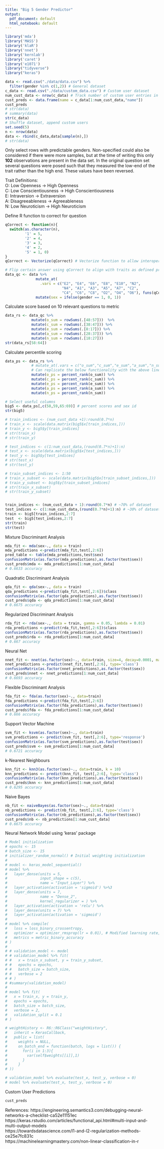 ```yaml
---
title: "Big 5 Gender Predictor"
output:
  pdf_document: default
  html_notebook: default
---
```

```r
library('mda')
library('MASS')
library('klaR')
library('nnet')
library('kernlab')
library('caret')
library('e1071')
library("tidyverse")
library("keras")
```

```r
data <- read.csv("./data/data.csv") %>%
  filter(gender %in% c(1,2)) # General dataset
c_data <- read.csv("./data/custom_data.csv") # Custom user dataset
num_cust_data <- nrow(c_data) # Track number of custom user entries in the dataset
cust_preds <- data.frame(name = c_data[1:num_cust_data,"name"])
cust_preds
# str(data)
# summary(data)
str(c_data)
# Shuffle dataset, append custom users
set.seed(5)
n <- nrow(data)
data <- rbind(c_data,data[sample(n),])
# str(data)
```
Only select rows with predictable genders. Non-specified could also be considered if there were more samples, but at the time of writing this only **102** observations are present in the data set. In the original question set several questions were posed such that they measured the low-end of the trait rather than the high end. These values have been reversed.

Trait Definitions:  
O: Low Openness           -> High Openness  
C: Low Conscientiousness  -> High Conscientiousness   
E: Intraversion           -> Extraversion  
A: Disagreeableness       -> Agreeableness  
N: Low Neuroticism        -> High Neuroticism   

Define R function to correct for question 
```r
qCorrect <- function(n){
  switch(as.character(n),
         '1' = 5,
         '2' = 4,
         '3' = 3,
         '4' = 2,
         '5' = 1, 0)
}
qCorrect <- Vectorize(qCorrect) # Vectorize function to allow interoperation with dplyr::mutate
```

```r
# Flip certain answer using qCorrect to align with traits as defined previously
data_qc <- data %>%
              mutate_at(
                .vars = c("E2", "E4", "E6", "E8", "E10", "N2", 
                          "N4", "A1", "A3", "A5", "A7", "C2", 
                          "C4", "C6", "C8", "O2", "O4", "O6"), funs(qCorrect)) %>%
              mutate(sex = ifelse(gender == 1, 0, 1)) 
```
Calculate score based on 10 relevant questions to metric
```r
data_rs <- data_qc %>% 
            mutate(o_sum = rowSums(.[48:57]))  %>%
            mutate(c_sum = rowSums(.[38:47])) %>% 
            mutate(e_sum = rowSums(.[8:17])) %>% 
            mutate(a_sum = rowSums(.[28:37])) %>%
            mutate(n_sum = rowSums(.[18:27]))
str(data_rs[58:64])
```
Calculate percentile scoring
```r
data_ps <- data_rs %>%
            # mutate_at(.vars = c("o_sum","c_sum","e_sum","a_sum","n_sum"), funs(percent_rank)) 
            # Can replicate the below functionality with the above line, but this overwrites the columns
            mutate(o_ps = percent_rank(o_sum)) %>%
            mutate(c_ps = percent_rank(c_sum)) %>%
            mutate(e_ps = percent_rank(e_sum)) %>%
            mutate(a_ps = percent_rank(a_sum)) %>%
            mutate(n_ps = percent_rank(n_sum))

# Select useful columns
big5 <- data_ps[,c(58,59,65:69)] # percent scores and sex id
str(big5)
```

```r
# train_indices <- (num_cust_data +1):round(0.7*n)
# train_x <- scale(data.matrix(big5$x[train_indices,]))
# train_y <- big5$y[train_indices]
# str(train_x)
# str(train_y)

# test_indices <- c(1:num_cust_data,(round(0.7*n)+1):n)
# test_x <- scale(data.matrix(big5$x[test_indices,]))
# test_y <- big5$y[test_indices]
# str(test_x)
# str(test_y)

# train_subset_indices <- 1:50
# train_x_subset <- scale(data.matrix(big5$x[train_subset_indices,]))
# train_y_subset <- big5$y[train_subset_indices]
# str(train_x_subset)
# str(train_y_subset) 


train_indices <- (num_cust_data + 1):round(0.7*n) # ~70% of dataset
test_indices <- c(1:num_cust_data,(round(0.7*n)+1):n) # ~30% of dataset
train <- big5[train_indices,2:7]
test  <- big5[test_indices,2:7]
str(train)
str(test)
```

Mixture Discriminant Analysis
```r
mda_fit <- mda(sex~., data = train)
mda_predictions <-predict(mda_fit,test[,2:6])
pred_table <- table(mda_predictions,test$sex)
confusionMatrix(as.factor(mda_predictions),as.factor(test$sex))
cust_preds$mda <- mda_predictions[1:num_cust_data]
# 0.6633 accuracy
```

Quadratic Discriminant Analysis
```r
qda_fit <- qda(sex~., data = train)
qda_predictions <-predict(qda_fit,test[,2:6])$class
confusionMatrix(as.factor(qda_predictions),as.factor(test$sex))
cust_preds$qda <- qda_predictions[1:num_cust_data]
# 0.6675 accuracy
```

Regularized Discriminant Analysis
```r
rda_fit <- rda(sex~., data = train, gamma = 0.05, lambda = 0.01)
rda_predictions <-predict(rda_fit,test[,2:6])$class
confusionMatrix(as.factor(rda_predictions),as.factor(test$sex))
cust_preds$rda <- rda_predictions[1:num_cust_data]
# 0.667 accuracy
```

Neural Net
```r
nnet_fit <- nnet(as.factor(sex)~., data=train, size=4, decay=0.0001, maxit=500)
nnet_predictions <-predict(nnet_fit,test[,2:6], type='class')
confusionMatrix(as.factor(nnet_predictions),as.factor(test$sex))
cust_preds$nnet <- nnet_predictions[1:num_cust_data]
# 0.6693 accuracy
```

Flexible Discriminant Analysis
```r
fda_fit <- fda(as.factor(sex)~., data=train)
fda_predictions <-predict(fda_fit,test[,2:6])
confusionMatrix(as.factor(fda_predictions),as.factor(test$sex))
cust_preds$fda <- fda_predictions[1:num_cust_data]
# 0.666 accuracy
```

Support Vector Machine
```r
svm_fit <- ksvm(as.factor(sex)~., data=train)
svm_predictions <- predict(svm_fit, test[,2:6], type='response')
confusionMatrix(as.factor(svm_predictions),as.factor(test$sex))
cust_preds$svm <- svm_predictions[1:num_cust_data]
# 0.6721 accuracy
```

k-Nearest Neighbours
```r
knn_fit <- knn3(as.factor(sex)~., data=train, k = 10)
knn_predictions <- predict(knn_fit, test[,2:6], type='class')
confusionMatrix(as.factor(knn_predictions),as.factor(test$sex))
cust_preds$knn <- knn_predictions[1:num_cust_data]
# 0.6295 accuracy
```

Naive Bayes
```r
nb_fit <- naiveBayes(as.factor(sex)~., data=train)
nb_predictions <- predict(nb_fit, test[,2:6], type='class')
confusionMatrix(as.factor(nb_predictions),as.factor(test$sex))
cust_preds$nb <- nb_predictions[1:num_cust_data]
# 0.6675 accuracy
```

Neural Network Model using 'keras' package
```r
# Model initialization
# epochs <- 15
# batch_size <- 15
# initializer_random_normal() # Initial weighting initialization
# 
# model <- keras_model_sequential()
# model %>%
#   layer_dense(units = 5, 
#               input_shape = c(5), 
#               name = "Input_Layer") %>%
#   layer_activation(activation = 'sigmoid') %>%3
#   layer_dense(units = 7,
#               name = "Dense_2",
#               kernel_regularizer = ) %>%
#   layer_activation(activation = 'relu') %>%
#   layer_dense(units = 7) %>%
#   layer_activation(activation = 'sigmoid')
# 
# model %>% compile(
#   loss = loss_binary_crossentropy,
#   optimizer = optimizer_rmsprop(lr = 0.01), # Modified learning rate, being checked in logarithmic steps
#   metrics = metric_binary_accuracy 
# )
# 
# # validation_model <- model
# # validation_model %>% fit(
# #   x = train_x_subset, y = train_y_subset,
# #   epochs = epochs,
# #   batch_size = batch_size,
# #   verbose = 2
# # )  
# #summary(validation_model)
# 
# model %>% fit(
#   x = train_x, y = train_y,
#   epochs = epochs,
#   batch_size = batch_size,
#   verbose = 2,
#   validation_split = 0.1
# )

```

```r
# weightHistory <- R6::R6Class("weightHistory",
#   inherit = KerasCallback,
#   public = list(
#     weights = NULL,
#     on_batch_end = function(batch, logs = list()) {
#       for(i in 1:3){
#         var(self$weights[[i]],1)
#       }
#     }
# ))
```

```r
# validation_model %>% evaluate(test_x, test_y, verbose = 0)
# model %>% evaluate(test_x, test_y, verbose = 0)

```

Custom User Predictions
```r
cust_preds
 ```
References:
https://engineering.semantics3.com/debugging-neural-networks-a-checklist-ca52e11151ec  
https://keras.rstudio.com/articles/functional_api.html#multi-input-and-multi-output-models  
https://towardsdatascience.com/l1-and-l2-regularization-methods-ce25e7fc831c  
https://machinelearningmastery.com/non-linear-classification-in-r